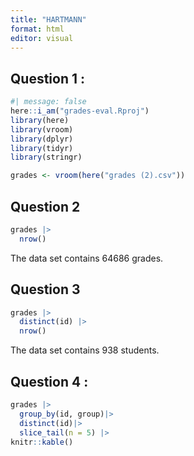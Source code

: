 ```yaml
---
title: "HARTMANN"
format: html
editor: visual
---
```


## Question 1 : 
```r
#| message: false
here::i_am("grades-eval.Rproj")
library(here)
library(vroom)
library(dplyr)
library(tidyr)
library(stringr)
```

```r
grades <- vroom(here("grades (2).csv"))
```
## Question 2 
```r
grades |>
  nrow()
```
The data set contains 64686 grades. 

## Question 3 
```r
grades |> 
  distinct(id) |>
  nrow()
```
The data set contains 938 students. 

## Question 4 : 
```r
grades |> 
  group_by(id, group)|> 
  distinct(id)|> 
  slice_tail(n = 5) |>
knitr::kable()
```

